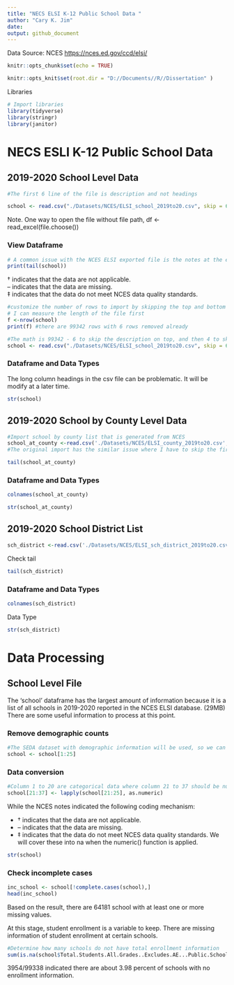 ```yaml
---
title: "NECS ELSI K-12 Public School Data "
author: "Cary K. Jim"
date: 
output: github_document
---
```


Data Source: NCES <https://nces.ed.gov/ccd/elsi/>

```r
knitr::opts_chunk$set(echo = TRUE)

knitr::opts_knit$set(root.dir = "D://Documents//R//Dissertation" )
```

Libraries

```r
# Import libraries 
library(tidyverse)
library(stringr)
library(janitor)
```

# NECS ESLI K-12 Public School Data

## 2019-2020 School Level Data

```r
#The first 6 line of the file is description and not headings

school <- read.csv("./Datasets/NCES/ELSI_school_2019to20.csv", skip = 6, header = T, sep = ",", strip.white = TRUE, fileEncoding="UTF-8-BOM")
```

Note. One way to open the file without file path, df \<- read_excel(file.choose())

### View Dataframe

```r
# A common issue with the NCES ELSI exported file is the notes at the end of the file where comments of the data source and how missing values are marked in the dataset. 
print(tail(school))
```

† indicates that the data are not applicable.  
– indicates that the data are missing.  
‡ indicates that the data do not meet NCES data quality standards.

```r
#customize the number of rows to import by skipping the top and bottom
# I can measure the length of the file first 
f <-nrow(school)
print(f) #there are 99342 rows with 6 rows removed already 
```
```r
#The math is 99342 - 6 to skip the description on top, and then 4 to skip the bottom ones for the original input. Here the file is re-read with the number of rows 
school <- read.csv("./Datasets/NCES/ELSI_school_2019to20.csv", skip = 6, nrows=99338, header = T, sep = ",", strip.white = TRUE, fileEncoding="UTF-8-BOM")
```

### Dataframe and Data Types

The long column headings in the csv file can be problematic. It will be modify 
at a later time.

```r
str(school)
```

## 2019-2020 School by County Level Data

```r
#Import school by county list that is generated from NCES
school_at_county <-read.csv('./Datasets/NCES/ELSI_county_2019to20.csv', skip = 6, nrows = 3146, header = T, strip.white = T, fileEncoding="UTF-8-BOM")
#The original import has the similar issue where I have to skip the first 6 lines and truncate the tail. R will skip over blank rows on the original csv file. 
```

```r
tail(school_at_county)
```

### Dataframe and Data Types

```r
colnames(school_at_county)
```

```r
str(school_at_county)
```

## 2019-2020 School District List

```r
sch_district <-read.csv('./Datasets/NCES/ELSI_sch_district_2019to20.csv', skip = 6, nrows = 19390, header = T, strip.white = T, fileEncoding="UTF-8-BOM") #there are 19364 districts in the original import with skip, remove the last 4 to 19390
```

Check tail

```r
tail(sch_district)
```

### Dataframe and Data Types

```r
colnames(sch_district)
```

Data Type

```r
str(sch_district)
```

# Data Processing

## School Level File

The 'school' dataframe has the largest amount of information because it is a list of all schools in 2019-2020 reported in the NCES ELSI database. (29MB) There are some useful information to process at this point.

### Remove demographic counts

```r
#The SEDA dataset with demographic information will be used, so we can drop that in the school dataset 
school <- school[1:25]
```

### Data conversion

```r
#Column 1 to 20 are categorical data where column 21 to 37 should be numerical data 
school[21:37] <- lapply(school[21:25], as.numeric)
```

While the NCES notes indicated the following coding mechanism:

-   † indicates that the data are not applicable.
-   – indicates that the data are missing.  
-   ‡ indicates that the data do not meet NCES data quality standards. We will cover these into na when the numeric() function is applied.

```r
str(school)
```

### Check incomplete cases

```r
inc_school <- school[!complete.cases(school),]
head(inc_school)
```

Based on the result, there are 64181 school with at least one or more missing values.

At this stage, student enrollment is a variable to keep. There are missing information of student enrollment at certain schools. 
```r
#Determine how many schools do not have total enrollment information 
sum(is.na(school$Total.Students.All.Grades..Excludes.AE...Public.School..2019.20))
```

3954/99338 indicated there are about 3.98 percent of schools with no enrollment information.

